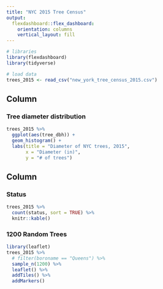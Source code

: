 ```yaml
---
title: "NYC 2015 Tree Census"
output: 
  flexdashboard::flex_dashboard:
    orientation: columns
    vertical_layout: fill
---
```


```r
# libraries
library(flexdashboard)
library(tidyverse)

# load data
trees_2015 <- read_csv("new_york_tree_census_2015.csv")
```

Column {data-width=650}
-----------------------------------------------------------------------

### Tree diameter distribution

```r
trees_2015 %>% 
  ggplot(aes(tree_dbh)) +
  geom_histogram() +
  labs(title = "Diameter of NYC trees, 2015",
       x = "Diameter (in)",
       y = "# of trees")
```

Column {data-width=350}
-----------------------------------------------------------------------

### Status

```r
trees_2015 %>% 
  count(status, sort = TRUE) %>% 
  knitr::kable()
```

### 1200 Random Trees

```r
library(leaflet)
trees_2015 %>% 
  # filter(boroname == "Queens") %>% 
  sample_n(1200) %>%
  leaflet() %>%
  addTiles() %>%
  addMarkers()
```

